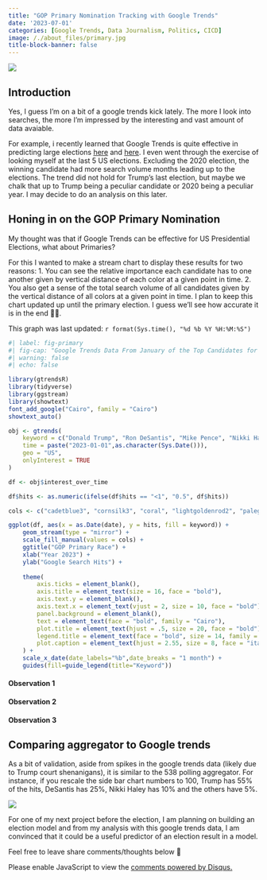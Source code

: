 ```yaml
---
title: "GOP Primary Nomination Tracking with Google Trends"
date: '2023-07-01'
categories: [Google Trends, Data Journalism, Politics, CICD]
image: /./about_files/primary.jpg
title-block-banner: false
---
```


![](/./about_files/primary.jpg){fig-align="center"}

## Introduction

Yes, I guess I'm on a bit of a google trends kick lately. The more I look into searches, the more I'm impressed by the interesting and vast amount of data avaiable.

For example, i recently learned that Google Trends is quite effective in predicting large elections [here](https://journals.sagepub.com/doi/10.1177/0002764220975067) and [here](https://www.mdpi.com/2306-5729/7/11/143). I even went through the exercise of looking myself at the last 5 US elections. Excluding the 2020 election, the winning candidate had more search volume months leading up to the elections. The trend did not hold for Trump's last election, but maybe we chalk that up to Trump being a peculiar candidate or 2020 being a peculiar year. I may decide to do an analysis on this later.

## Honing in on the GOP Primary Nomination

My thought was that if Google Trends can be effective for US Presidential Elections, what about Primaries?

For this I wanted to make a stream chart to display these results for two reasons:
1. You can see the relative importance each candidate has to one another given by vertical distance of each color at a given point in time.
2. You also get a sense of the total search volume of all candidates given by the vertical distance of all colors at a given point in time.
I plan to keep this chart updated up until the primary election. I guess we'll see how accurate it is in the end 🤷‍♂️.

:::{.callout-note}
This graph was last updated: `r format(Sys.time(), "%d %b %Y %H:%M:%S")`
:::

```r
#| label: fig-primary
#| fig-cap: "Google Trends Data From January of the Top Candidates for the Republican Party. "
#| warning: false
#| echo: false

library(gtrendsR)
library(tidyverse)
library(ggstream)
library(showtext)
font_add_google("Cairo", family = "Cairo")
showtext_auto()

obj <- gtrends(
    keyword = c("Donald Trump", "Ron DeSantis", "Mike Pence", "Nikki Haley", "Tim Scott"),
    time = paste("2023-01-01",as.character(Sys.Date())),
    geo = "US",
    onlyInterest = TRUE
)

df <- obj$interest_over_time

df$hits <- as.numeric(ifelse(df$hits == "<1", "0.5", df$hits))

cols <- c("cadetblue3", "cornsilk3", "coral", "lightgoldenrod2", "palegreen3")

ggplot(df, aes(x = as.Date(date), y = hits, fill = keyword)) +
    geom_stream(type = "mirror") + 
    scale_fill_manual(values = cols) + 
    ggtitle("GOP Primary Race") +
    xlab("Year 2023") +
    ylab("Google Search Hits") +
    
    theme(
        axis.ticks = element_blank(),
        axis.title = element_text(size = 16, face = "bold"),
        axis.text.y = element_blank(),
        axis.text.x = element_text(vjust = 2, size = 10, face = "bold"),
        panel.background = element_blank(),
        text = element_text(face = "bold", family = "Cairo"),
        plot.title = element_text(hjust = .5, size = 20, face = "bold"),
        legend.title = element_text(face = "bold", size = 14, family = "Cairo"),
        plot.caption = element_text(hjust = 2.55, size = 8, face = "italic")
    ) + 
    scale_x_date(date_labels="%b",date_breaks = "1 month") + 
    guides(fill=guide_legend(title="Keyword"))
```

#### Observation 1
#### Observation 2
#### Observation 3

## Comparing aggregator to Google trends

As a bit of validation, aside from spikes in the google trends data (likely due to Trump court shenanigans), it is similar to the 538 polling aggregator. For instance, if you rescale the side bar chart numbers to 100, Trump has 55% of the hits, DeSantis has 25%, Nikki Haley has 10% and the others have 5%.

<script type="text/javascript" src="https://ssl.gstatic.com/trends_nrtr/3349_RC01/embed_loader.js"></script>
<script type="text/javascript">
trends.embed.renderExploreWidget("TIMESERIES", {"comparisonItem":[{"keyword":"Donald Trump","geo":"US","time":"2023-02-01 2023-07-01"},{"keyword":"Ron DeSantis","geo":"US","time":"2023-02-01 2023-07-01"},{"keyword":"Mike Pence","geo":"US","time":"2023-02-01 2023-07-01"},{"keyword":"Nikki Haley","geo":"US","time":"2023-02-01 2023-07-01"},{"keyword":"Tim Scott","geo":"US","time":"2023-02-01 2023-07-01"}],"category":0,"property":""}, {"exploreQuery":"date=2023-02-01%202023-07-01&geo=US&q=Donald%20Trump,Ron%20DeSantis,Mike%20Pence,Nikki%20Haley,Tim%20Scott&hl=en","guestPath":"https://trends.google.com:443/trends/embed/"});
</script>


![](/./about_files/primary2.png)

For one of my next project before the election, I am planning on building an election model and from my analysis with this google trends data, I am convinced that it could be a useful predictor of an election result in a model.

Feel free to leave share comments/thoughts below 🙂

<div id="disqus_thread"></div>
<script>
    /**
    *  RECOMMENDED CONFIGURATION VARIABLES: EDIT AND UNCOMMENT THE SECTION BELOW TO INSERT DYNAMIC VALUES FROM YOUR PLATFORM OR CMS.
    *  LEARN WHY DEFINING THESE VARIABLES IS IMPORTANT: https://disqus.com/admin/universalcode/#configuration-variables    */
    var disqus_config = function () {
    this.page.url = 'https://alexbass.me/posts/primary_stream/';  // Replace PAGE_URL with your page's canonical URL variable
    this.page.identifier = 'primary_stream'; // Replace PAGE_IDENTIFIER with your page's unique identifier variable
    };
    (function() { // DON'T EDIT BELOW THIS LINE
    var d = document, s = d.createElement('script');
    s.src = 'https://alexbassc.disqus.com/embed.js';
    s.setAttribute('data-timestamp', +new Date());
    (d.head || d.body).appendChild(s);
    })();
</script>
<noscript>Please enable JavaScript to view the <a href="https://disqus.com/?ref_noscript">comments powered by Disqus.</a></noscript>

<script id="dsq-count-scr" src="//alexbassc.disqus.com/count.js" async></script>
